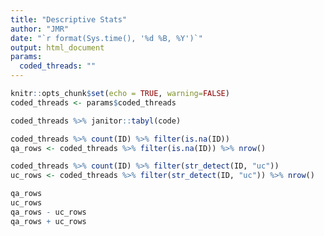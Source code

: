 ```yaml
---
title: "Descriptive Stats"
author: "JMR"
date: "`r format(Sys.time(), '%d %B, %Y')`"
output: html_document
params:
  coded_threads: ""
---
```


```r
knitr::opts_chunk$set(echo = TRUE, warning=FALSE)
coded_threads <- params$coded_threads
```

```r
coded_threads %>% janitor::tabyl(code)
```

```r
coded_threads %>% count(ID) %>% filter(is.na(ID)) 
qa_rows <- coded_threads %>% filter(is.na(ID)) %>% nrow()
```

```r
coded_threads %>% count(ID) %>% filter(str_detect(ID, "uc"))
uc_rows <- coded_threads %>% filter(str_detect(ID, "uc")) %>% nrow()
```

```r
qa_rows
uc_rows
qa_rows - uc_rows
qa_rows + uc_rows
```

